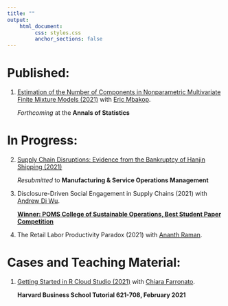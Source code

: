 ```yaml
---
title: ""
output: 
    html_document:
         css: styles.css
         anchor_sections: false
---
```


<!-- Global site tag (gtag.js) - Google Analytics -->
<script async src="https://www.googletagmanager.com/gtag/js?id=UA-165847699-1"></script>
<script>
  window.dataLayer = window.dataLayer || [];
  function gtag(){dataLayer.push(arguments);}
  gtag('js', new Date());

  gtag('config', 'UA-165847699-1');
</script>

<link rel="stylesheet" href="styles.css" type="text/css">

# Published:

1. [Estimation of the Number of Components in Nonparametric Multivariate Finite Mixture Models (2021)](https://www.dropbox.com/s/cxkmkbzp9b1azke/paper_draft_jun_2020.pdf?dl=0) with [Eric Mbakop](https://wpsites.ucalgary.ca/eric-mbakop/).

    *Forthcoming* at the  **Annals of Statistics** 
    
# In Progress:
    
2. [Supply Chain Disruptions: Evidence from the Bankruptcy of Hanjin Shipping (2021) ](https://papers.ssrn.com/sol3/papers.cfm?abstract_id=3293272)
    
      *Resubmitted* to **Manufacturing & Service Operations Management**
  
3. Disclosure-Driven Social Engagement in Supply Chains (2021) with [Andrew Di Wu](https://sites.google.com/site/diandrewwu/).
    
      **[Winner: POMS College of Sustainable Operations, Best Student Paper Competition](https://poms.org/colleges/csustops/)**
      
4. The Retail Labor Productivity Paradox (2021) with [Ananth Raman](https://www.hbs.edu/faculty/Pages/profile.aspx?facId=6534).

# Cases and Teaching Material:

1. [Getting Started in R Cloud Studio (2021)](https://www.hbs.edu/faculty/Pages/item.aspx?num=59552) with [Chiara Farronato](https://www.hbs.edu/faculty/Pages/profile.aspx?facId=775022).

   **Harvard Business School Tutorial 621-708, February 2021**